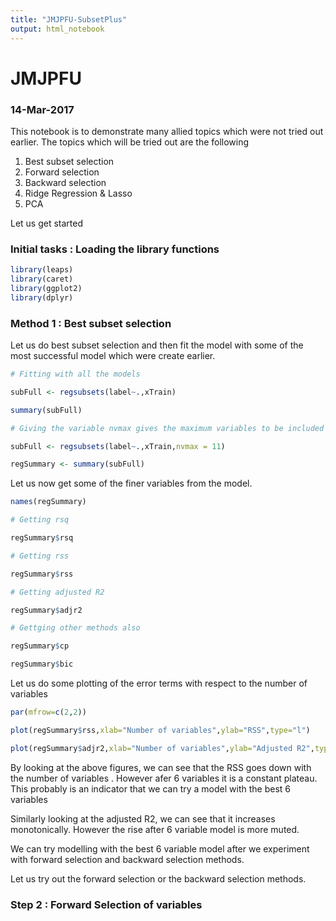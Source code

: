 ```yaml
---
title: "JMJPFU-SubsetPlus"
output: html_notebook
---
```


# JMJPFU
### 14-Mar-2017

This notebook is to demonstrate many allied topics which were not tried out earlier. The topics which will be tried out are the following

1. Best subset selection
2. Forward selection
3. Backward selection
4. Ridge Regression & Lasso
5. PCA

Let us get started

### Initial tasks : Loading the library functions

```r
library(leaps)
library(caret)
library(ggplot2)
library(dplyr)
```

### Method 1 : Best subset selection

Let us do best subset selection and then fit the model with some of the most successful model which were create earlier. 

```r
# Fitting with all the models

subFull <- regsubsets(label~.,xTrain)

summary(subFull)

# Giving the variable nvmax gives the maximum variables to be included

subFull <- regsubsets(label~.,xTrain,nvmax = 11)

regSummary <- summary(subFull)
```

Let us now get some of the finer variables from the model.

```r
names(regSummary)

# Getting rsq

regSummary$rsq

# Getting rss

regSummary$rss

# Getting adjusted R2

regSummary$adjr2

# Gettging other methods also

regSummary$cp

regSummary$bic


```

Let us do some plotting of the error terms with respect to the number of variables

```r
par(mfrow=c(2,2))

plot(regSummary$rss,xlab="Number of variables",ylab="RSS",type="l")

plot(regSummary$adjr2,xlab="Number of variables",ylab="Adjusted R2",type = "l")
```


By looking at the above figures, we can see that the RSS goes down with the number of variables . However afer 6 variables it is a constant plateau. This probably is an indicator that we can try a model with the best 6 variables 

Similarly looking at the adjusted R2, we can see that it increases monotonically. However the rise after 6 variable model is more muted.

We can try modelling with the best 6 variable model after we experiment with forward selection and backward selection methods.

Let us try out the forward selection or the backward selection methods.

### Step 2 : Forward Selection of variables




